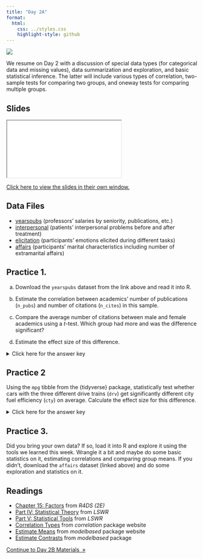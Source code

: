 ---
title: "Day 2A"
format:
  html:
    css: ../styles.css
    highlight-style: github
---

![](../img/statistics_2780E3.svg){.hero}

We resume on Day 2 with a discussion of special data types (for categorical data and missing values), data summarization and exploration, and basic statistical inference. The latter will include various types of correlation, two-sample tests for comparing two groups, and oneway tests for comparing multiple groups.

## Slides

<iframe class="slide-deck" src="./Slides/2A_Slides.html" title="Day 2A Slideshow">
</iframe>

[Click here to view the slides in their own window.](./Slides/2A_Slides.html)

## Data Files

- <a href="yearspubs.csv" download="yearspubs.csv">yearspubs</a> (professors' salaries by seniority, publications, etc.)
- <a href="interpersonal.csv" download="interpersonal.csv">interpersonal</a> (patients' interpersonal problems before and after treatment)
- <a href="elicitation.csv" download="elicitation.csv">elicitation</a> (participants' emotions elicited during different tasks)
- <a href="affairs.csv" download="affairs.csv">affairs</a> (participants' marital characteristics including number of extramarital affairs)

## Practice 1.

a) Download the `yearspubs` dataset from the link above and read it into R.

b) Estimate the correlation between academics' number of publications (`n_pubs`) and number of citations (`n_cites`) in this sample.

c) Compare the average number of citations between male and female academics using a $t$-test. Which group had more and was the difference significant?

d) Estimate the effect size of this difference.

<p><details>
<summary>Click here for the answer key</summary>
<blockquote>

**Answer (a)**

```{r}
#| comment: "#>"
#| message: false
#| collapse: true

library(tidyverse)
yearspubs <- read_csv("yearspubs.csv")
```


**Answer (b)**

```{r}
#| message: false
#| warning: false

library(easystats)
correlation(yearspubs)
```

The correlation between number of publications and citations is 0.34.

**Answer (c)**

```{r}
#| eval: false

results <- t.test(
  formula = n_cites ~ sex,
  data = yearspubs
)
model_parameters(results)
```

```{r}
#| echo: false
#| warning: false

results <- t.test(
  formula = n_cites ~ sex,
  data = yearspubs
)
model_parameters(results, effectsize_type = "d") |> print_md()
```

Group 2 (Males) had more citations (42.46) than Group 1 (Females) had (37.33) but this difference was not significant ($p=.232$).

**Answer (d)**

The effect size was $d=-0.31$ but the difference was not significant $(p=.232)$.

</blockquote></details></p>


## Practice 2

Using the `mpg` tibble from the \{tidyverse\} package, statistically test whether cars with the three different drive trains (`drv`) get significantly different city fuel efficiency (`cty`) on average. Calculate the effect size for this difference.

<p><details>
<summary>Click here for the answer key</summary>
<blockquote>

```{r}
#| eval: false

results <- aov(formula = cty ~ drv, data = mpg)
model_parameters(results, effectsize_type = "eta")
```

```{r}
#| echo: false

results <- aov(formula = cty ~ drv, data = mpg)
model_parameters(results, effectsize_type = "eta") |> print_md()
```

The effect size was $\eta^2=0.45$ and the difference was significant $(p<.001)$.

</blockquote></details></p>


## Practice 3.

Did you bring your own data? If so, load it into R and explore it using the tools we learned this week. Wrangle it a bit and maybe do some basic statistics on it, estimating correlations and comparing group means. If you didn't, download the `affairs` dataset (linked above) and do some exploration and statistics on it.

## Readings

  -   [Chapter 15: Factors](https://r4ds.had.co.nz/factors.html) from *R4DS (2E)*
  -   [Part IV: Statistical Theory](https://learningstatisticswithr.com/book/part-iv-statistical-theory.html) from *LSWR*
  -   [Part V: Statistical Tools](https://learningstatisticswithr.com/book/index.html) from *LSWR*
  -   [Correlation Types](https://easystats.github.io/correlation/articles/types.html) from *correlation* package website
  -   [Estimate Means](https://easystats.github.io/modelbased/articles/estimate_means.html) from *modelbased* package website
  -   [Estimate Contrasts](https://easystats.github.io/modelbased/articles/estimate_contrasts.html) from *modelbased* package

::: {.text-center}
<a href="day2B.html" class="btn btn-primary mt-5" role="button" >Continue to Day 2B Materials&nbsp;&nbsp;&raquo;</a>
:::
